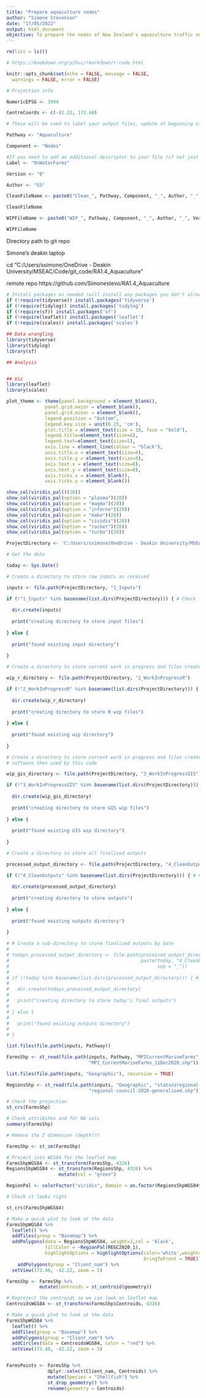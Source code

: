 ```yaml
---
title: "Prepare aquaculture nodes"
author: "Simone Stevenson"
date: "17/05/2022"
output: html_document
objective: To prepare the nodes of New Zealand's aquaculture traffic network
---
```


```r

rm(list = ls())

```


```r

# https://bookdown.org/yihui/rmarkdown/r-code.html

knitr::opts_chunk$set(echo = FALSE, message = FALSE,
  warnings = FALSE, error = FALSE)

```

```r

# Projection info

NumericEPSG <- 3994

CentreCoords <- c(-42.22, 173.40)

# These will be used to label your output files, update at beginning of session

Pathway <- "Aquaculture"

Component <- "Nodes"

#If you need to add an additional descriptor to your file (if not just make NA)
Label <- "OnWaterFarms"

Version <- "0"

Author <- "SS"

CleanFileName <- paste0("Clean_", Pathway, Component, "_", Author, "_", Version)

CleanFileName

WIPFileName <- paste0("WIP_", Pathway, Component, "_", Author, "_", Version)

WIPFileName

```
Directory path to git repo

Simone's deakin laptop

cd "C:/Users/ssimone/OneDrive - Deakin University/MSEAC/Code/git_code/RA1.4_Aquaculture"

remote repo https://github.com/Simonestevo/RA1.4_Aquaculture

```r
# Install packages as needed (will install any packages you don't already have)
if (!require(tidyverse)) install.packages('tidyverse')
if (!require(tidylog)) install.packages('tidylog')
if (!require(sf)) install.packages('sf')
if (!require(leaflet)) install.packages('leaflet')
if (!require(scales)) install.packages('scales')

## Data wrangling
library(tidyverse)
library(tidylog)
library(sf)

## Analysis


## Viz
library(leaflet)
library(scales)

```


```r

plot_theme <- theme(panel.background = element_blank(),
              panel.grid.major = element_blank(),
              panel.grid.minor = element_blank(),
              legend.position = "bottom",
              legend.key.size = unit(0.25, 'cm'),
              plot.title = element_text(size = 10, face = "bold"),
              legend.title=element_text(size=6), 
              legend.text=element_text(size=5),
              axis.line = element_line(colour = "black"),
              axis.title.x = element_text(size=8),
              axis.title.y = element_text(size=8),
              axis.text.x = element_text(size=8),
              axis.text.y = element_text(size=8),
              axis.ticks.x = element_blank(), 
              axis.ticks.y = element_blank())

```

```r

show_col(viridis_pal()(20))
show_col(viridis_pal(option = "plasma")(20))
show_col(viridis_pal(option = "magma")(20))
show_col(viridis_pal(option = "inferno")(20))
show_col(viridis_pal(option = "mako")(20))
show_col(viridis_pal(option = "cividis")(20))
show_col(viridis_pal(option = "rocket")(20))
show_col(viridis_pal(option = "turbo")(20))

```

```r

ProjectDirectory <- 'C:/Users/ssimone/OneDrive - Deakin University/MSEAC/Data/test_structure/CrossProjectData'

# Get the date

today <- Sys.Date()

# Create a directory to store raw inputs as received

inputs <- file.path(ProjectDirectory, "1_Inputs")

if (!"1_Inputs" %in% basename(list.dirs(ProjectDirectory))) { # Check folder has not already been created
  
  dir.create(inputs)
  
  print("creating directory to store input files")
  
} else {
  
  print("found existing input directory")
  
}

# Create a directory to store current work in progress and files created in R

wip_r_directory <- file.path(ProjectDirectory, "2_WorkInProgressR")

if (!"2_WorkInProgressR" %in% basename(list.dirs(ProjectDirectory))) { # Check folder has not already been created
  
  dir.create(wip_r_directory)
  
  print("creating directory to store R wip files")
  
} else {
  
  print("found existing wip directory")
  
}

# Create a directory to store current work in progress and files created in GIS
# software then used by this code

wip_gis_directory <- file.path(ProjectDirectory, "3_WorkInProgressGIS")

if (!"3_WorkInProgressGIS" %in% basename(list.dirs(ProjectDirectory))) { # Check folder has not already been created
  
  dir.create(wip_gis_directory)
  
  print("creating directory to store GIS wip files")
  
} else {
  
  print("found existing GIS wip directory")
  
}

# Create a directory to store all finalised outputs

processed_output_directory <- file.path(ProjectDirectory, "4_CleanOutputs")

if (!"4_CleanOutputs" %in% basename(list.dirs(ProjectDirectory))) { # Check folder has not already been created
  
  dir.create(processed_output_directory)
  
  print("creating directory to store outputs")
  
} else {
  
  print("found existing outputs directory")
  
}

# # Create a sub-directory to store finalised outputs by date
# 
# todays_processed_output_directory <- file.path(processed_output_directory, 
#                                                paste(today, "4_CleanOutputs",
#                                                      sep = "_"))
# 
# if (!today %in% basename(list.dirs(processed_output_directory))) { # Check folder has not already been created
#   
#   dir.create(todays_processed_output_directory)
#   
#   print("creating directory to store today's final outputs")
#   
# } else {
#   
#   print("found existing outputs directory")
#   
# }

```


```r
list.files(file.path(inputs, Pathway))

FarmsShp <- st_read(file.path(inputs, Pathway, "MPICurrentMarineFarms",
                              "MPI_CurrentMarineFarms_11Dec2020.shp"))

list.files(file.path(inputs, "Geographic"), recursive = TRUE)

RegionsShp <- st_read(file.path(inputs, "Geographic", "statsnzregional-council-2020-generalised-SHP",
                              "regional-council-2020-generalised.shp"))
```

```r

# Check the projection
st_crs(FarmsShp)

# Check attributes and for NA vals
summary(FarmsShp)

# Remove the Z dimension (depth??)

FarmsShp <- st_zm(FarmsShp)

# Project into WGS84 for the leaflet map
FarmsShpWGS84 <- st_transform(FarmsShp, 4326)
RegionsShpWGS84 <- st_transform(RegionsShp, 4326) %>% 
                   mutate(col = "green")

RegionPal <- colorFactor("viridis", domain = as.factor(RegionsShpWGS84$REGC2020_1))

# Check it looks right

st_crs(FarmsShpWGS84)

# Make a quick plot to look at the data
FarmsShpWGS84 %>% 
  leaflet() %>% 
  addTiles(group = "Basemap") %>% 
  addPolygons(data = RegionsShpWGS84, weight=2,col = 'black',
              fillColor = ~RegionPal(REGC2020_1),
              highlightOptions = highlightOptions(color='white',weight=1,
                                                  bringToFront = TRUE)) %>% 
    addPolygons(group = "Client_nam") %>% 
  setView(173.40, -42.22, zoom = 5)

```

```r

FarmsShp <- FarmsShp %>% 
            mutate(Centroids = st_centroid(geometry)) 

# Reproject the centroids so we can look on leaflet map
CentroidsWGS84 <- st_transform(FarmsShp$Centroids, 4326)

# Make a quick plot to look at the data
FarmsShpWGS84 %>% 
  leaflet() %>% 
  addTiles(group = "Basemap") %>% 
  addPolygons(group = "Client_nam") %>% 
  addCircles(data = CentroidsWGS84, color = "red") %>% 
  setView(173.40, -42.22, zoom = 5)



```

```r

FarmsPoints <- FarmsShp %>% 
               dplyr::select(Client_nam, Centroids) %>% 
               mutate(Species = "Shellfish") %>% 
               st_drop_geometry() %>% 
               rename(geometry = Centroids)


```

```r


```


